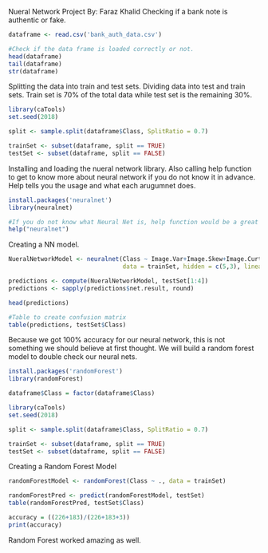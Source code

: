 Nueral Network Project
By: Faraz Khalid
Checking if a bank note is authentic or fake.

```r
dataframe <- read.csv('bank_auth_data.csv')

#Check if the data frame is loaded correctly or not.
head(dataframe)
tail(dataframe)
str(dataframe)
```


Splitting the data into train and test sets. Dividing data into test and train sets. Train set is 70% of the total data while test set is the remaining 30%.
```r
library(caTools)
set.seed(2018)

split <- sample.split(dataframe$Class, SplitRatio = 0.7)

trainSet <- subset(dataframe, split == TRUE)
testSet <- subset(dataframe, split == FALSE)

```

Installing and loading the nueral network library. Also calling help function to get to know more about neural network if you do not know it in advance. Help tells you the usage and what each arugumnet does.
```r
install.packages('neuralnet')
library(neuralnet)

#If you do not know what Neural Net is, help function would be a great way to discover it.
help("neuralnet")
```

Creating a NN model.
```r
NueralNetworkModel <- neuralnet(Class ~ Image.Var+Image.Skew+Image.Curt+Entropy,
                                data = trainSet, hidden = c(5,3), linear.output = FALSE)

predictions <- compute(NueralNetworkModel, testSet[1:4])
predictions <- sapply(predictions$net.result, round)

head(predictions)

#Table to create confusion matrix
table(predictions, testSet$Class)

```

Because we got 100% accuracy for our neural network, this is not something we should believe at first thought. We will build a random forest model to double check our neural nets.
```r
install.packages('randomForest')
library(randomForest)

dataframe$Class = factor(dataframe$Class)

library(caTools)
set.seed(2018)

split <- sample.split(dataframe$Class, SplitRatio = 0.7)

trainSet <- subset(dataframe, split == TRUE)
testSet <- subset(dataframe, split == FALSE)

```

Creating a Random Forest Model
```r
randomForestModel <- randomForest(Class ~ ., data = trainSet)

randomForestPred <- predict(randomForestModel, testSet)
table(randomForestPred, testSet$Class)

accuracy = ((226+183)/(226+183+3))
print(accuracy)
```

Random Forest worked amazing as well.


